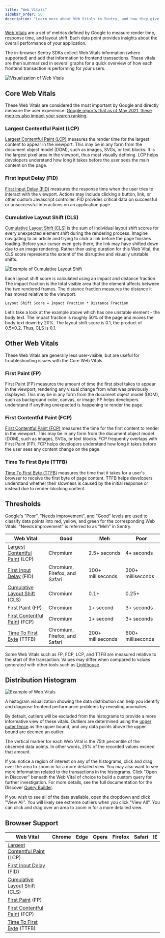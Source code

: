 ```yaml
---
title: "Web Vitals"
sidebar_order: 50
description: "Learn more about Web Vitals in Sentry, and how they give you a better understanding of your application's health."
---
```


[Web Vitals](https://web.dev/vitals/) are a set of metrics defined by Google to measure render time, response time, and layout shift. Each data point provides insights about the overall performance of your application.

The in-browser Sentry SDKs collect Web Vitals information (where supported) and add that information to frontend transactions. These vitals are then summarized in several graphs for a quick overview of how each frontend transaction is performing for your users.

![Visualization of Web Vitals](./diagram-transaction-vitals.png)

## Core Web Vitals
These Web Vitals are considered the most important by Google and directly measure the user experience. [Google reports that as of May 2021, these metrics also impact your search ranking](https://developers.google.com/search/blog/2020/11/timing-for-page-experience).

### Largest Contentful Paint (LCP)

[Largest Contentful Paint (LCP)](https://web.dev/lcp/) measures the render time for the largest content to appear in the viewport. This may be in any form from the document object model (DOM), such as images, SVGs, or text blocks. It is the largest pixel area in the viewport, thus most visually defining. LCP helps developers understand how long it takes before the user sees the main content on the page.

### First Input Delay (FID)

[First Input Delay (FID)](https://web.dev/fid/) measures the response time when the user tries to interact with the viewport. Actions may include clicking a button, link, or other custom Javascript controller. FID provides critical data on successful or unsuccessful interactions on an application page.

### Cumulative Layout Shift (CLS)

[Cumulative Layout Shift (CLS)](https://web.dev/cls/) is the sum of individual layout shift scores for every unexpected element shift during the rendering process. Imagine navigating to an article and trying to click a link before the page finishes loading. Before your cursor even gets there, the link may have shifted down due to an image rendering. Rather than using duration for this Web Vital, the CLS score represents the extent of the disruptive and visually unstable shifts.

![Example of Cumulative Layout Shift](./diagram-transaction-cls.png)

Each layout shift score is calculated using an impact and distance fraction. The impact fraction is the total visible area that the element affects between the two rendered frames. The distance fraction measures the distance it has moved relative to the viewport.

```
Layout Shift Score = Impact Fraction * Distance Fraction
```

Let’s take a look at the example above which has one unstable element - the body text. The impact fraction is roughly 50% of the page and moves the body text down by 20%. The layout shift score is 0.1, the product of 0.5*0.2. Thus, CLS is 0.1.

## Other Web Vitals

These Web Vitals are generally less user-visible, but are useful for troubleshooting issues with the Core Web Vitals.

### First Paint (FP)

First Paint (FP) measures the amount of time the first pixel takes to appear in the viewport, rendering any visual change from what was previously displayed. This may be in any form from the document object model (DOM), such as background color, canvas, or image. FP helps developers understand if anything unexpected is happening to render the page.

### First Contentful Paint (FCP)

[First Contentful Paint (FCP)](https://web.dev/fcp/) measures the time for the first content to render in the viewport. This may be in any form from the document object model (DOM), such as images, SVGs, or text blocks. FCP frequently overlaps with First Paint (FP). FCP helps developers understand how long it takes before the user sees any content change on the page.

### Time To First Byte (TTFB)

[Time To First Byte (TTFB)](https://web.dev/time-to-first-byte/) measures the time that it takes for a user's browser to receive the first byte of page content. TTFB helps developers understand whether their slowness is caused by the initial response or instead due to render-blocking content.

## Thresholds

Google's "Poor", "Needs improvement", and "Good" levels are used to classify data points into red, yellow, and green for the corresponding Web Vitals. "Needs improvement" is referred to as "Meh" in Sentry.

| Web Vital                                                       | Good                          | Meh                    | Poor              |
| --------------------------------------------------------------- | ----------------------------- | ---------------------- | ----------------- |
| [Largest Contentful Paint](#largest-contentful-paint-lcp) (LCP) | Chromium                      | 2.5+ seconds           | 4+ seconds        |
| [First Input Delay](#first-input-delay-fid) (FID)               | Chromium, Firefox, and Safari | 100+ milliseconds      | 300+ milliseconds |
| [Cumulative Layout Shift](#cumulative-layout-shift-cls) (CLS)   | Chromium                      | 0.1+                   | 0.25+             |
| [First Paint](#first-paint-fp) (FP)                             | Chromium                      | 1+ second              | 3+ seconds        |
| [First Contentful Paint](#first-contentful-paint-fcp) (FCP)     | Chromium                      | 1+ second              | 3+ seconds        |
| [Time To First Byte](#time-to-first-byte-ttfb) (TTFB)           | Chromium, Firefox, and Safari | 200+ milliseconds      | 600+ milliseconds |

<Note>

Some Web Vitals such as FP, FCP, LCP, and TTFB are measured relative to the start of the transaction. Values may differ when compared to values generated with other tools such as [Lighthouse](https://github.com/GoogleChrome/lighthouse).

</Note>

## Distribution Histogram

![Example of Web Vitals](./perf-web-vitals.png)

A histogram visualization showing the data distribution can help you identify and diagnose frontend performance problems by revealing anomalies.

By default, outliers will be excluded from the histograms to provide a more informative view of these vitals. Outliers are determined using the [upper outer fence](https://en.wikipedia.org/wiki/Outlier#Tukey's_fences) as the upper bound, and any data points above the upper bound are deemed an outlier.

The vertical marker for each Web Vital is the 75th percentile of the observed data points. In other words, 25% of the recorded values exceed that amount.

If you notice a region of interest on any of the histograms, click and drag over the area to zoom in for a more detailed view. You may also want to see more information related to the transactions in the histograms. Click "Open in Discover" beneath the Web Vital of choice to build a custom query for further investigation. For more details, see the full documentation for the Discover [Query Builder](/product/discover-queries/query-builder/).

If you wish to see all of the data available, open the dropdown and click "View All". You will likely see extreme outliers when you click "View All". You can click and drag over an area to zoom in for a more detailed view.


## Browser Support

| Web Vital                                                       | Chrome | Edge | Opera | Firefox | Safari | IE |
| --------------------------------------------------------------- | ------ | ---- | ----- | ------- | ------ | -- |
| [Largest Contentful Paint](#largest-contentful-paint-lcp) (LCP) |
| [First Input Delay](#first-input-delay-fid) (FID)               |
| [Cumulative Layout Shift](#cumulative-layout-shift-cls) (CLS)   |
| [First Paint](#first-paint-fp) (FP)                             |
| [First Contentful Paint](#first-contentful-paint-fcp) (FCP)     |
| [Time To First Byte](#time-to-first-byte-ttfb) (TTFB)           |
